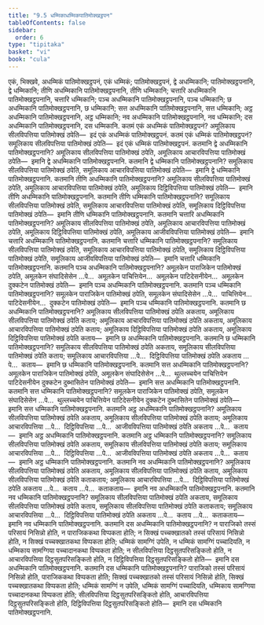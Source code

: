 ```yaml
---
title: "9.5 धम्मिकाधम्मिकपातिमोक्खट्ठपन"
tableOfContents: false
sidebar:
  order: 6
type: "tipitaka"
basket: "vi"
book: "cula"
---
```



<DynamicBreadcrumb />

<Division number="387" book="cula">

<Paragraph number="1883" book="cula">
एकं, भिक्खवे, अधम्मिकं पातिमोक्खट्ठपनं, एकं धम्मिकं; पातिमोक्खट्ठपनं, द्वे अधम्मिकानि; पातिमोक्खट्ठपनानि, द्वे धम्मिकानि; तीणि अधम्मिकानि पातिमोक्खट्ठपनानि, तीणि धम्मिकानि; चत्तारि अधम्मिकानि पातिमोक्खट्ठपनानि, चत्तारि धम्मिकानि; पञ्च अधम्मिकानि पातिमोक्खट्ठपनानि, पञ्च धम्मिकानि; छ अधम्मिकानि पातिमोक्खट्ठपनानि, छ धम्मिकानि; सत्त अधम्मिकानि पातिमोक्खट्ठपनानि, सत्त धम्मिकानि; अट्ठ अधम्मिकानि पातिमोक्खट्ठपनानि, अट्ठ धम्मिकानि; नव अधम्मिकानि पातिमोक्खट्ठपनानि, नव धम्मिकानि; दस अधम्मिकानि पातिमोक्खट्ठपनानि, दस धम्मिकानि.
</Paragraph>

<Paragraph number="1884" book="cula">
कतमं एकं अधम्मिकं पातिमोक्खट्ठपनं? अमूलिकाय सीलविपत्तिया पातिमोक्खं ठपेति—  इदं एकं अधम्मिकं पातिमोक्खट्ठपनं. कतमं एकं धम्मिकं पातिमोक्खट्ठपनं? समूलिकाय सीलविपत्तिया पातिमोक्खं ठपेति—  इदं एकं धम्मिकं पातिमोक्खट्ठपनं.
</Paragraph>

<Paragraph number="1885" book="cula">
कतमानि द्वे अधम्मिकानि पातिमोक्खट्ठपनानि? अमूलिकाय सीलविपत्तिया पातिमोक्खं ठपेति, अमूलिकाय आचारविपत्तिया पातिमोक्खं ठपेति—  इमानि द्वे अधम्मिकानि पातिमोक्खट्ठपनानि. कतमानि द्वे धम्मिकानि पातिमोक्खट्ठपनानि? समूलिकाय सीलविपत्तिया पातिमोक्खं ठपेति, समूलिकाय आचारविपत्तिया पातिमोक्खं ठपेति—  इमानि द्वे धम्मिकानि पातिमोक्खट्ठपनानि.
</Paragraph>

<Paragraph number="1886" book="cula">
कतमानि तीणि अधम्मिकानि पातिमोक्खट्ठपनानि? अमूलिकाय सीलविपत्तिया पातिमोक्खं ठपेति, अमूलिकाय आचारविपत्तिया पातिमोक्खं ठपेति, अमूलिकाय दिट्ठिविपत्तिया पातिमोक्खं ठपेति—  इमानि तीणि अधम्मिकानि पातिमोक्खट्ठपनानि. कतमानि तीणि धम्मिकानि पातिमोक्खट्ठपनानि? समूलिकाय सीलविपत्तिया पातिमोक्खं ठपेति, समूलिकाय आचारविपत्तिया पातिमोक्खं ठपेति, समूलिकाय दिट्ठिविपत्तिया पातिमोक्खं ठपेति—  इमानि तीणि धम्मिकानि पातिमोक्खट्ठपनानि.
</Paragraph>

<Paragraph number="1887" book="cula">
कतमानि चत्तारि अधम्मिकानि पातिमोक्खट्ठपनानि? अमूलिकाय सीलविपत्तिया पातिमोक्खं ठपेति, अमूलिकाय आचारविपत्तिया पातिमोक्खं ठपेति, अमूलिकाय दिट्ठिविपत्तिया पातिमोक्खं ठपेति, अमूलिकाय आजीवविपत्तिया पातिमोक्खं ठपेति—  इमानि चत्तारि अधम्मिकानि पातिमोक्खट्ठपनानि. कतमानि चत्तारि धम्मिकानि पातिमोक्खट्ठपनानि? समूलिकाय सीलविपत्तिया पातिमोक्खं ठपेति, समूलिकाय आचारविपत्तिया पातिमोक्खं ठपेति, समूलिकाय दिट्ठिविपत्तिया पातिमोक्खं ठपेति, समूलिकाय आजीवविपत्तिया पातिमोक्खं ठपेति—  इमानि चत्तारि धम्मिकानि पातिमोक्खट्ठपनानि.
</Paragraph>

<Paragraph number="1888" book="cula">
कतमानि पञ्च अधम्मिकानि पातिमोक्खट्ठपनानि? अमूलकेन पाराजिकेन पातिमोक्खं ठपेति, अमूलकेन संघादिसेसेन …पे…  अमूलकेन पाचित्तियेन…  अमूलकेन पाटिदेसनीयेन…  अमूलकेन दुक्कटेन पातिमोक्खं ठपेति—  इमानि पञ्च अधम्मिकानि पातिमोक्खट्ठपनानि. कतमानि पञ्च धम्मिकानि पातिमोक्खट्ठपनानि? समूलकेन पाराजिकेन पातिमोक्खं ठपेति, समूलकेन संघादिसेसेन …पे…  पाचित्तियेन…  पाटिदेसनीयेन…  दुक्कटेन पातिमोक्खं ठपेति—  इमानि पञ्च धम्मिकानि पातिमोक्खट्ठपनानि.
</Paragraph>

<Paragraph number="1889" book="cula">
कतमानि छ अधम्मिकानि पातिमोक्खट्ठपनानि? अमूलिकाय सीलविपत्तिया पातिमोक्खं ठपेति अकताय, अमूलिकाय सीलविपत्तिया पातिमोक्खं ठपेति कताय; अमूलिकाय आचारविपत्तिया पातिमोक्खं ठपेति अकताय, अमूलिकाय आचारविपत्तिया पातिमोक्खं ठपेति कताय; अमूलिकाय दिट्ठिविपत्तिया पातिमोक्खं ठपेति अकताय, अमूलिकाय दिट्ठिविपत्तिया पातिमोक्खं ठपेति कताय—  इमानि छ अधम्मिकानि पातिमोक्खट्ठपनानि. कतमानि छ धम्मिकानि पातिमोक्खट्ठपनानि? समूलिकाय सीलविपत्तिया पातिमोक्खं ठपेति अकताय, समूलिकाय सीलविपत्तिया पातिमोक्खं ठपेति कताय; समूलिकाय आचारविपत्तिया …पे…  दिट्ठिविपत्तिया पातिमोक्खं ठपेति अकताय …पे…  कताय—  इमानि छ धम्मिकानि पातिमोक्खट्ठपनानि.
</Paragraph>

<Paragraph number="1890" book="cula">
कतमानि सत्त अधम्मिकानि पातिमोक्खट्ठपनानि? अमूलकेन पाराजिकेन पातिमोक्खं ठपेति, अमूलकेन संघादिसेसेन …पे…  थुल्लच्चयेन पाचित्तियेन पाटिदेसनीयेन दुक्कटेन दुब्भासितेन पातिमोक्खं ठपेति—  इमानि सत्त अधम्मिकानि पातिमोक्खट्ठपनानि. कतमानि सत्त धम्मिकानि पातिमोक्खट्ठपनानि? समूलकेन पाराजिकेन पातिमोक्खं ठपेति, समूलकेन संघादिसेसेन …पे…  थुल्लच्चयेन पाचित्तियेन पाटिदेसनीयेन दुक्कटेन दुब्भासितेन पातिमोक्खं ठपेति—  इमानि सत्त धम्मिकानि पातिमोक्खट्ठपनानि.
</Paragraph>

<Paragraph number="1891" book="cula">
कतमानि अट्ठ अधम्मिकानि पातिमोक्खट्ठपनानि? अमूलिकाय सीलविपत्तिया पातिमोक्खं ठपेति अकताय, अमूलिकाय सीलविपत्तिया पातिमोक्खं ठपेति कताय; अमूलिकाय आचारविपत्तिया …पे…  दिट्ठिविपत्तिया …पे…  आजीवविपत्तिया पातिमोक्खं ठपेति अकताय …पे…  कताय—  इमानि अट्ठ अधम्मिकानि पातिमोक्खट्ठपनानि. कतमानि अट्ठ धम्मिकानि पातिमोक्खट्ठपनानि? समूलिकाय सीलविपत्तिया पातिमोक्खं ठपेति अकताय, समूलिकाय सीलविपत्तिया पातिमोक्खं ठपेति कताय; समूलिकाय आचारविपत्तिया …पे…  दिट्ठिविपत्तिया …पे…  आजीवविपत्तिया पातिमोक्खं ठपेति अकताय …पे…  कताय—  इमानि अट्ठ धम्मिकानि पातिमोक्खट्ठपनानि.
</Paragraph>

<Paragraph number="1892" book="cula">
कतमानि नव अधम्मिकानि पातिमोक्खट्ठपनानि? अमूलिकाय सीलविपत्तिया पातिमोक्खं ठपेति अकताय, अमूलिकाय सीलविपत्तिया पातिमोक्खं ठपेति कताय, अमूलिकाय सीलविपत्तिया पातिमोक्खं ठपेति कताकताय; अमूलिकाय आचारविपत्तिया …पे…  दिट्ठिविपत्तिया पातिमोक्खं ठपेति अकताय …पे…  कताय …पे…  कताकताय—  इमानि नव अधम्मिकानि पातिमोक्खट्ठपनानि. कतमानि नव धम्मिकानि पातिमोक्खट्ठपनानि? समूलिकाय सीलविपत्तिया पातिमोक्खं ठपेति अकताय, समूलिकाय सीलविपत्तिया पातिमोक्खं ठपेति कताय, समूलिकाय सीलविपत्तिया पातिमोक्खं ठपेति कताकताय; समूलिकाय आचारविपत्तिया …पे…  दिट्ठिविपत्तिया पातिमोक्खं ठपेति अकताय …पे…  कताय …पे…  कताकताय—  इमानि नव धम्मिकानि पातिमोक्खट्ठपनानि.
</Paragraph>

<Paragraph number="1893" book="cula">
कतमानि दस अधम्मिकानि पातिमोक्खट्ठपनानि? न पाराजिको तस्सं परिसायं निसिन्नो होति, न पाराजिककथा विप्पकता होति; न सिक्खं पच्चक्खातको तस्सं परिसायं निसिन्नो होति, न सिक्खं पच्चक्खातकथा विप्पकता होति; धम्मिकं सामग्गिं उपेति, न धम्मिकं सामग्गिं पच्चादियति, न धम्मिकाय सामग्गिया पच्चादानकथा विप्पकता होति; न सीलविपत्तिया दिट्ठसुतपरिसङ्कितो होति, न आचारविपत्तिया दिट्ठसुतपरिसङ्कितो होति, न दिट्ठिविपत्तिया दिट्ठसुतपरिसङ्कितो होति—  इमानि दस अधम्मिकानि पातिमोक्खट्ठपनानि. कतमानि दस धम्मिकानि पातिमोक्खट्ठपनानि? पाराजिको तस्सं परिसायं निसिन्नो होति, पाराजिककथा विप्पकता होति; सिक्खं पच्चक्खातको तस्सं परिसायं निसिन्नो होति, सिक्खं पच्चक्खातकथा विप्पकता होति; धम्मिकं सामग्गिं न उपेति, धम्मिकं सामग्गिं पच्चादियति, धम्मिकाय सामग्गिया पच्चादानकथा विप्पकता होति; सीलविपत्तिया दिट्ठसुतपरिसङ्कितो होति, आचारविपत्तिया दिट्ठसुतपरिसङ्कितो होति, दिट्ठिविपत्तिया दिट्ठसुतपरिसङ्कितो होति—  इमानि दस धम्मिकानि पातिमोक्खट्ठपनानि.
</Paragraph>
</Division>